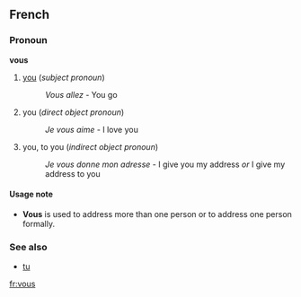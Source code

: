 ==French==
===Pronoun===
'''vous'''

#[[you]] (''subject pronoun'')
#:''Vous allez'' - You go
#you (''direct object pronoun'')
#:''Je vous aime'' - I love you
#you, to you (''indirect object pronoun'')
#:''Je vous donne mon adresse'' - I give you my address ''or'' I give my address to you

====Usage note====
*'''Vous''' is used to address more than one person or to address one person formally.

===See also===
*[[tu]]

[[fr:vous]]